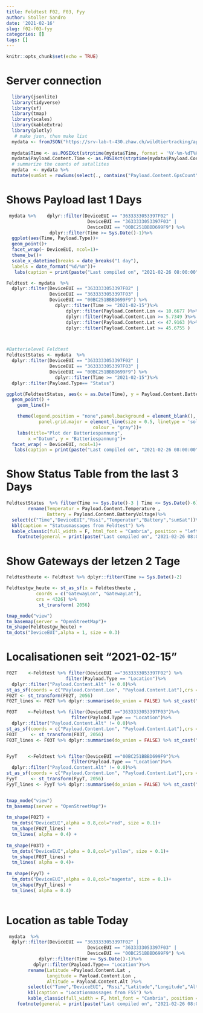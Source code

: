 ```yaml
---
title: Feldtest F02, F03, Fyy
author: Stoller Sandro
date: '2021-02-16'
slug: f02-f03-fyy
categories: []
tags: []
---
```




```r
knitr::opts_chunk$set(echo = TRUE)
```



# Server connection
```r
  library(jsonlite)
  library(tidyverse)
  library(sf)
  library(tmap)
  library(scales) 
  library(kableExtra)
  library(plotly)
   # make json, then make list
  mydata <- fromJSON("https://srv-lab-t-430.zhaw.ch/wildtiertracking/api/parsed-data/json", flatten = TRUE)
  
  mydata$Time <- as.POSIXct(strptime(mydata$Time, format = '%Y-%m-%dT%H:%M:%S'), format = '%Y-%m-%dT%H:%M:%S')
  mydata$Payload.Content.Time <- as.POSIXct(strptime(mydata$Payload.Content.Time , format = '%Y-%m-%dT%H:%M:%S'), format = '%Y-%m-%dT%H:%M:%S')
  # summarize the counts of satallites
  mydata  <- mydata %>%
  mutate(sumSat = rowSums(select(., contains("Payload.Content.GpsCount")))) 

```


# Shows Payload last 1 Days
```r

 mydata %>%    dplyr::filter(DeviceEUI == "3633333053397F02" | 
                              DeviceEUI == "3633333053397F03" | 
                              DeviceEUI == "00BC251BBBD699F9") %>%
                dplyr::filter(Time >= Sys.Date()-1)%>%
  ggplot(aes(Time, Payload.Type))+
  geom_point()+
  facet_wrap(~ DeviceEUI, ncol=1)+
  theme_bw()+
  scale_x_datetime(breaks = date_breaks("1 day"),
  labels = date_format("%d/%m"))+
   labs(caption = print(paste("Last compiled on", "2021-02-26 08:00:00")))

```
 

```r

Feldtest <- mydata  %>%
  dplyr::filter(DeviceEUI == "3633333053397F02" | 
                DeviceEUI == "3633333053397F03" | 
                DeviceEUI == "00BC251BBBD699F9") %>%
                  dplyr::filter(Time >= "2021-02-15")%>%
                      dplyr::filter(Payload.Content.Lon <= 10.6677 )%>%
                      dplyr::filter(Payload.Content.Lon >= 5.7349 )%>%
                      dplyr::filter(Payload.Content.Lat <= 47.9163 )%>%
                      dplyr::filter(Payload.Content.Lat >= 45.6755 )



#Batterielevel Feldtest
FeldtestStatus <- mydata  %>%
  dplyr::filter(DeviceEUI == "3633333053397F02" | 
                DeviceEUI == "3633333053397F03" | 
                DeviceEUI == "00BC251BBBD699F9") %>%
                  dplyr::filter(Time >= "2021-02-15")%>%
  dplyr::filter(Payload.Type== "Status")  

ggplot(FeldtestStatus, aes(x = as.Date(Time), y = Payload.Content.BatteryVoltage, colour = DeviceEUI)) +
  geom_point() +
    geom_line()+

    theme(legend.position = "none",panel.background = element_blank(),
            panel.grid.major = element_line(size = 0.5, linetype = 'solid',
                                colour = "gray"))+
    labs(title="Plot der Batteriespannung",
        x ="Datum", y = "Batteriespannung")+
  facet_wrap( ~ DeviceEUI, ncol=1)+
   labs(caption = print(paste("Last compiled on", "2021-02-26 08:00:00")))
```
# Show Status Table from the last 3 Days

```r

FeldtestStatus  %>% filter(Time >= Sys.Date()-3 | Time <= Sys.Date()-6)%>%
        rename(Temperatur = Payload.Content.Temperature , 
               Battery = Payload.Content.BatteryVoltage)%>%
  select(c("Time","DeviceEUI","Rssi","Temperatur","Battery","sumSat"))%>%
  kbl(caption = "Statusmassages from Feldtest") %>%
  kable_classic(full_width = F, html_font = "Cambria", position = "left")%>%
    footnote(general = print(paste("Last compiled on", "2021-02-26 08:00:00")))
```
    
    
    

# Show Gateways der letzen 2 Tage
```r
Feldtestheute <- Feldtest %>% dplyr::filter(Time >= Sys.Date()-2) 

Feldtestgw_heute <- st_as_sf(x = Feldtestheute ,                         
           coords = c("GatewayLon", "GatewayLat"),
           crs = 4326) %>% 
            st_transform( 2056)

tmap_mode("view")
tm_basemap(server = "OpenStreetMap")+
tm_shape(Feldtestgw_heute) +
tm_dots("DeviceEUI",alpha = 1, size = 0.3)
```
    

# Localisationen seit "2021-02-15" 
```r

F02T	<-Feldtest %>% filter(DeviceEUI =="3633333053397F02") %>% 
                      filter(Payload.Type == "Location")%>%
  dplyr::filter("Payload.Content.Alt" != 0.0)%>%
st_as_sf(coords = c("Payload.Content.Lon", "Payload.Content.Lat"),crs = 4326)
F02T <- st_transform(F02T, 2056)
F02T_lines <- F02T %>% dplyr::summarise(do_union = FALSE) %>% st_cast("LINESTRING")

F03T	<-Feldtest %>% filter(DeviceEUI =="3633333053397F03")%>%
                        filter(Payload.Type == "Location")%>%
  dplyr::filter("Payload.Content.Alt" != 0.0)%>%
st_as_sf(coords = c("Payload.Content.Lon", "Payload.Content.Lat"),crs = 4326)
F03T	 <- st_transform(F03T, 2056)
F03T_lines <- F03T %>% dplyr::summarise(do_union = FALSE) %>% st_cast("LINESTRING")


FyyT	<-Feldtest %>% filter(DeviceEUI =="00BC251BBBD699F9")%>%
                        filter(Payload.Type == "Location")%>%
  dplyr::filter("Payload.Content.Alt" != 0.0)%>%
st_as_sf(coords = c("Payload.Content.Lon", "Payload.Content.Lat"),crs = 4326)
FyyT	 <- st_transform(FyyT, 2056)
FyyT_lines <- FyyT %>% dplyr::summarise(do_union = FALSE) %>% st_cast("LINESTRING")


tmap_mode("view")
tm_basemap(server = "OpenStreetMap")+
  
tm_shape(F02T) +
  tm_dots("DeviceEUI",alpha = 0.8,col="red", size = 0.1)+
  tm_shape(F02T_lines) +
  tm_lines( alpha = 0.4) +
  
tm_shape(F03T) +
  tm_dots("DeviceEUI",alpha = 0.8,col="yellow", size = 0.1)+
  tm_shape(F03T_lines) +
  tm_lines( alpha = 0.4)+
  
tm_shape(FyyT) +
  tm_dots("DeviceEUI",alpha = 0.8,col="magenta", size = 0.1)+
  tm_shape(FyyT_lines) +
  tm_lines( alpha = 0.4)   
  
```

# Location as table Today

```r
 mydata  %>%
  dplyr::filter(DeviceEUI == "3633333053397F02" | 
                              DeviceEUI == "3633333053397F03" | 
                              DeviceEUI == "00BC251BBBD699F9") %>%
            dplyr::filter(Time >= Sys.Date()-1)%>% 
          dplyr::filter(Payload.Type== "Location")%>%
        rename(Latitude =Payload.Content.Lat , 
               Longitude = Payload.Content.Lon ,
               Altitude = Payload.Content.Alt )%>%
        select(c("Time","DeviceEUI", "Rssi","Latitude","Longitude","Altitude"))%>%
        kbl(caption = "Locationmassages from F55") %>%
        kable_classic(full_width = F, html_font = "Cambria", position = "left") %>%
    footnote(general = print(paste("Last compiled on", "2021-02-26 08:00:00")))
```

